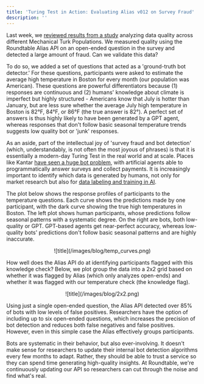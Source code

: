 ```yaml
---
title: 'Turing Test in Action: Evaluating Alias v012 on Survey Fraud'
description: ''
---
```


Last week, we [reviewed results from a study](https://blog.roundtable.ai/post/measuring-data-quality-on-amazons-mechanical-turk) analyzing data quality across different Mechanical Turk Populations. We measured quality using the Roundtable Alias API on an open-ended question in the survey and detected a large amount of fraud. Can we validate this data?

To do so, we added a set of questions that acted as a 'ground-truth bot detector.' For these questions, participants were asked to estimate the average high temperature in Boston for every month (our population was American). These questions are powerful differentiators because (1) responses are continuous and (2) humans' knowledge about climate is imperfect but highly structured - Americans know that July is hotter than January, but are less sure whether the average July high temperature in Boston is 82°F, 84°F, or 86°F (the true answer is 82°). A perfect set of answers is thus highly likely to have been generated by a GPT agent, whereas responses that don't follow basic seasonal temperature trends suggests low quality bot or 'junk' responses.

As an aside, part of the intellectual joy of 'survey fraud and bot detection' (which, understandably, is not often the most joyous of phrases) is that it is essentially a modern-day Turing Test in the real world and at scale. Places like Kantar [have seen a huge bot problem](https://www.kantar.com/company-news/kantar-partners-with-realeyes-to-tackle-billion-dollar-survey-fraud-problem), with artificial agents able to programmatically answer surveys and collect payments. It is increasingly important to identify which data is generated by humans, not only for market research but also for [data labeling and training in AI](https://arxiv.org/abs/2305.17493v2).

The plot below shows the response profiles of participants to the temperature questions. Each curve shows the predictions made by one participant, with the dark curve showing the true high temperatures in Boston. The left plot shows human participants, whose predictions follow seasonal patterns with a systematic degree. On the right are bots, both low-quality or GPT. GPT-based agents get near-perfect accuracy, whereas low-quality bots' predictions don't follow basic seasonal patterns and are highly inaccurate.

<div align="center">
![title](/images/blog/temp_curves.png)
</div>

How well does the Alias API do at identifying participants flagged with this knowledge check? Below, we plot group the data into a 2x2 grid based on whether it was flagged by Alias (which only analyzes open-ends) and whether it was flagged with our temperature check (the knowledge flag).

<div align="center">
![title](/images/blog/2x2.png)
</div>

Using just a single open-ended question, the Alias API detected over 85% of bots with low levels of false positives. Researchers have the option of including up to six open-ended questions, which increases the precision of bot detection and reduces both false negatives and false positives. However, even in this simple case the Alias effectively groups participants.

Bots are systematic in their behavior, but also ever-involving. It doesn't make sense for researchers to update their internal bot detection algorithms every few months to adapt. Rather, they should be able to trust a service so they can spend time generating high-quality insights. At Roundtable, we're continuously updating our API so researchers can cut through the noise and find what's real.